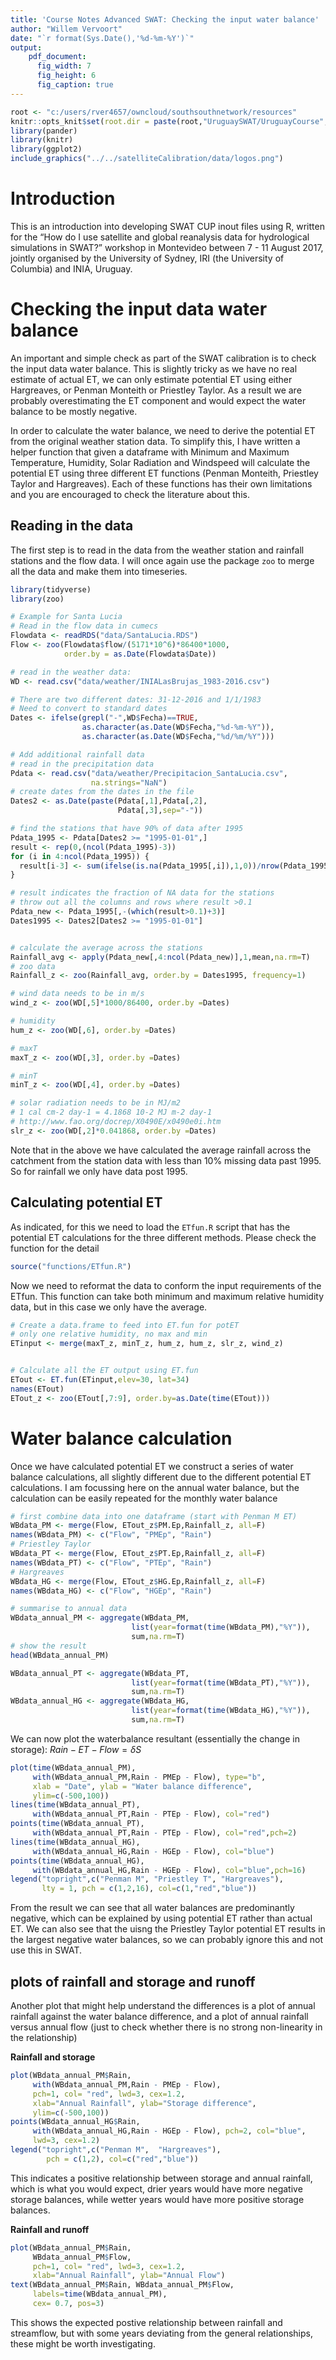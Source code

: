 ```yaml
---
title: 'Course Notes Advanced SWAT: Checking the input water balance'
author: "Willem Vervoort"
date: "`r format(Sys.Date(),'%d-%m-%Y')`"
output: 
    pdf_document:
      fig_width: 7
      fig_height: 6
      fig_caption: true
---
```


```r
root <- "c:/users/rver4657/owncloud/southsouthnetwork/resources"
knitr::opts_knit$set(root.dir = paste(root,"UruguaySWAT/UruguayCourse",sep="/"))
library(pander)
library(knitr)
library(ggplot2)
include_graphics("../../satelliteCalibration/data/logos.png")
```

# Introduction  
This is an introduction into developing SWAT CUP inout files using R, written for the "How do I use satellite and global reanalysis data for hydrological simulations in SWAT?" workshop in Montevideo between 7 - 11 August 2017, jointly organised by the University of Sydney, IRI (the University of Columbia) and INIA, Uruguay.

\newpage

# Checking the input data water balance

An important and simple check as part of the SWAT calibration is to check the input data water balance. This is slightly tricky as we have no real estimate of actual ET, we can only estimate potential ET using either Hargreaves, or Penman Monteith or Priestley Taylor.
As a result we are probably overestimating the ET component and would expect the water balance to be mostly negative.

In order to calculate the water balance, we need to derive the potential ET from the original weather station data. To simplify this, I have written a helper function that given a dataframe with Minimum and Maximum Temperature, Humidity, Solar Radiation and Windspeed will calculate the potential ET using three different ET functions (Penman Monteith, Priestley Taylor and Hargreaves). Each of these functions has their own limitations and you are encouraged to check the literature about this.

## Reading in the data  
The first step is to read in the data from the weather station and rainfall stations and the flow data. I will once again use the package `zoo` to merge all the data and make them into timeseries.

```r
library(tidyverse)
library(zoo)

# Example for Santa Lucia
# Read in the flow data in cumecs
Flowdata <- readRDS("data/SantaLucia.RDS")
Flow <- zoo(Flowdata$flow/(5171*10^6)*86400*1000,
            order.by = as.Date(Flowdata$Date))

# read in the weather data:
WD <- read.csv("data/weather/INIALasBrujas_1983-2016.csv")

# There are two different dates: 31-12-2016 and 1/1/1983
# Need to convert to standard dates
Dates <- ifelse(grepl("-",WD$Fecha)==TRUE,
                as.character(as.Date(WD$Fecha,"%d-%m-%Y")),
                as.character(as.Date(WD$Fecha,"%d/%m/%Y")))

# Add additional rainfall data
# read in the precipitation data
Pdata <- read.csv("data/weather/Precipitacion_SantaLucia.csv", 
                  na.strings="NaN")
# create dates from the dates in the file
Dates2 <- as.Date(paste(Pdata[,1],Pdata[,2],
                        Pdata[,3],sep="-"))

# find the stations that have 90% of data after 1995
Pdata_1995 <- Pdata[Dates2 >= "1995-01-01",]
result <- rep(0,(ncol(Pdata_1995)-3))
for (i in 4:ncol(Pdata_1995)) {
  result[i-3] <- sum(ifelse(is.na(Pdata_1995[,i]),1,0))/nrow(Pdata_1995)
}

# result indicates the fraction of NA data for the stations 
# throw out all the columns and rows where result >0.1
Pdata_new <- Pdata_1995[,-(which(result>0.1)+3)]
Dates1995 <- Dates2[Dates2 >= "1995-01-01"]


# calculate the average across the stations
Rainfall_avg <- apply(Pdata_new[,4:ncol(Pdata_new)],1,mean,na.rm=T)
# zoo data
Rainfall_z <- zoo(Rainfall_avg, order.by = Dates1995, frequency=1)

# wind data needs to be in m/s
wind_z <- zoo(WD[,5]*1000/86400, order.by =Dates)

# humidity
hum_z <- zoo(WD[,6], order.by =Dates)

# maxT
maxT_z <- zoo(WD[,3], order.by =Dates)

# minT
minT_z <- zoo(WD[,4], order.by =Dates)

# solar radiation needs to be in MJ/m2
# 1 cal cm-2 day-1 = 4.1868 10-2 MJ m-2 day-1
# http://www.fao.org/docrep/X0490E/x0490e0i.htm
slr_z <- zoo(WD[,2]*0.041868, order.by =Dates)

```

Note that in the above we have calculated the average rainfall across the catchment from the station data with less than 10% missing data past 1995. So for rainfall we only have data post 1995.  

## Calculating potential ET  
As indicated, for this we need to load the `ETfun.R` script that has the potential ET calculations for the three different methods. Please check the function for the detail

```r
source("functions/ETfun.R")
```

Now we need to reformat the data to conform the input requirements of the ETfun. This function can take both minimum and maximum relative humidity data, but in this case we only have the average.

```r
# Create a data.frame to feed into ET.fun for potET
# only one relative humidity, no max and min
ETinput <- merge(maxT_z, minT_z, hum_z, hum_z, slr_z, wind_z)


# Calculate all the ET output using ET.fun
ETout <- ET.fun(ETinput,elev=30, lat=34)
names(ETout)
ETout_z <- zoo(ETout[,7:9], order.by=as.Date(time(ETout)))

```

# Water balance calculation

Once we have calculated potential ET we construct a series of water balance calculations, all slightly different due to the different potential ET calculations. I am focussing here on the annual water balance, but the calculation can be easily repeated for the monthly water balance

```r
# first combine data into one dataframe (start with Penman M ET)
WBdata_PM <- merge(Flow, ETout_z$PM.Ep,Rainfall_z, all=F)
names(WBdata_PM) <- c("Flow", "PMEp", "Rain")
# Priestley Taylor
WBdata_PT <- merge(Flow, ETout_z$PT.Ep,Rainfall_z, all=F)
names(WBdata_PT) <- c("Flow", "PTEp", "Rain")
# Hargreaves
WBdata_HG <- merge(Flow, ETout_z$HG.Ep,Rainfall_z, all=F)
names(WBdata_HG) <- c("Flow", "HGEp", "Rain")

# summarise to annual data
WBdata_annual_PM <- aggregate(WBdata_PM,
                           list(year=format(time(WBdata_PM),"%Y")),
                           sum,na.rm=T)
# show the result
head(WBdata_annual_PM)

WBdata_annual_PT <- aggregate(WBdata_PT,
                           list(year=format(time(WBdata_PT),"%Y")),
                           sum,na.rm=T)
WBdata_annual_HG <- aggregate(WBdata_HG,
                           list(year=format(time(WBdata_HG),"%Y")),
                           sum,na.rm=T)
```

We can now plot the waterbalance resultant (essentially the change in storage): $Rain - ET - Flow = \delta S$


```r
plot(time(WBdata_annual_PM),
     with(WBdata_annual_PM,Rain - PMEp - Flow), type="b",
     xlab = "Date", ylab = "Water balance difference",
     ylim=c(-500,100))
lines(time(WBdata_annual_PT),
     with(WBdata_annual_PT,Rain - PTEp - Flow), col="red")
points(time(WBdata_annual_PT),
     with(WBdata_annual_PT,Rain - PTEp - Flow), col="red",pch=2)
lines(time(WBdata_annual_HG),
     with(WBdata_annual_HG,Rain - HGEp - Flow), col="blue")
points(time(WBdata_annual_HG),
     with(WBdata_annual_HG,Rain - HGEp - Flow), col="blue",pch=16)
legend("topright",c("Penman M", "Priestley T", "Hargreaves"),
       lty = 1, pch = c(1,2,16), col=c(1,"red","blue"))
```

From the result we can see that all water balances are predominantly negative, which can be explained by using potential ET rather than actual ET. We can also see that the uisng the Priestley Taylor potential ET results in the largest negative water balances, so we can probably ignore this and not use this in SWAT.


## plots of rainfall and storage and runoff

Another plot that might help understand the differences is a plot of annual rainfall against the water balance difference, and a plot of annual rainfall versus annual flow (just to check whether there is no strong non-linearity in the relationship)

**Rainfall and storage**  
```r
plot(WBdata_annual_PM$Rain,
     with(WBdata_annual_PM,Rain - PMEp - Flow), 
     pch=1, col= "red", lwd=3, cex=1.2,
     xlab="Annual Rainfall", ylab="Storage difference",
     ylim=c(-500,100))
points(WBdata_annual_HG$Rain,
     with(WBdata_annual_HG,Rain - HGEp - Flow), pch=2, col="blue",
     lwd=3, cex=1.2)
legend("topright",c("Penman M",  "Hargreaves"),
        pch = c(1,2), col=c("red","blue"))
```

This indicates a positive relationship between storage and annual rainfall, which is what you would expect, drier years would have more negative storage balances, while wetter years would have more positive storage balances.

**Rainfall and runoff**  
```r
plot(WBdata_annual_PM$Rain,
     WBdata_annual_PM$Flow, 
     pch=1, col= "red", lwd=3, cex=1.2,
     xlab="Annual Rainfall", ylab="Annual Flow")
text(WBdata_annual_PM$Rain, WBdata_annual_PM$Flow,
     labels=time(WBdata_annual_PM),
     cex= 0.7, pos=3)
```

This shows the expected postive relationship between rainfall and streamflow, but with some years deviating from the general relationships, these might be worth investigating. 